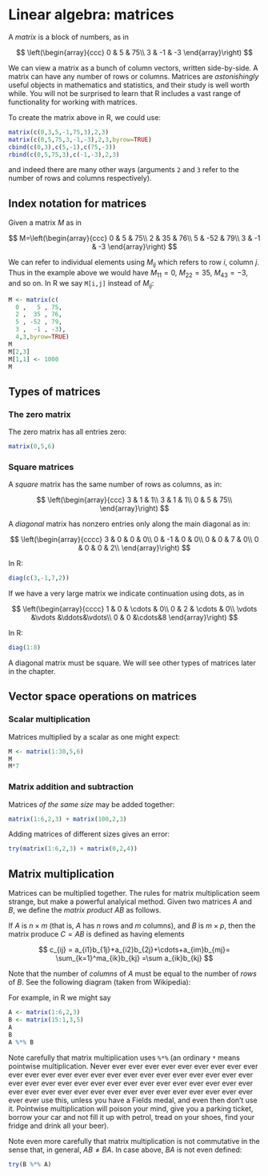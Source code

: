 # Linear algebra: matrices {#matrices}
 

A *matrix* is a block of numbers, as in

$$
\left(\begin{array}{ccc} 
0 & 5 & 75\\
3 & -1 & -3
\end{array}\right)
$$

We can view a matrix as a bunch of column vectors, written
side-by-side.  A matrix can have any number of rows or columns.
Matrices are *astonishingly* useful objects in mathematics and
statistics, and their study is well worth while.
You will not be surprised to learn that R includes a vast range of
functionality for working with matrices.

To create the matrix above in R, we could use:

```r
matrix(c(0,3,5,-1,75,3),2,3)
matrix(c(0,5,75,3,-1,-3),2,3,byrow=TRUE)
cbind(c(0,3),c(5,-1),c(75,-3))
rbind(c(0,5,75,3),c(-1,-3),2,3)
```

and indeed there are many other ways (arguments ```2``` and ```3```
refer to the number of rows and columns respectively).

## Index notation for matrices

Given a matrix $M$ as in 

$$
M=\left(\begin{array}{ccc} 
0 & 5 & 75\\
2 & 35 & 76\\
5 & -52 & 79\\
3 & -1 & -3
\end{array}\right)
$$

We can refer to individual elements using $M_{ij}$ which refers to row
$i$, column $j$.  Thus in the example above we would have $M_{11}=0$,
$M_{22}=35$, $M_{43}=-3$, and so on.  In R we say ```M[i,j]``` instead
of $M_{ij}$:

```r
M <- matrix(c(
  0 ,   5 , 75,
  2 ,  35 , 76,
  5 , -52 , 79,
  3 ,  -1 , -3),
  4,3,byrow=TRUE)
M
M[2,3]
M[1,1] <- 1000
M
```


## Types of matrices

### The zero matrix

The zero matrix has all entries zero:

```r
matrix(0,5,6)
```

### Square matrices

A *square* matrix has the same number of rows as columns, as in:

$$
\left(\begin{array}{ccc} 
3 & 1  & 1\\ 
3 & 1  & 1\\ 
0 & 5 & 75\\
\end{array}\right)
$$

A *diagonal* matrix has nonzero entries only along the main diagonal
as in:


$$
\left(\begin{array}{cccc} 
3 &  0  & 0  & 0\\ 
0 & -1  & 0  & 0\\ 
0 &  0  & 7  & 0\\ 
0 &  0  & 0  & 2\\ 
\end{array}\right)
$$


In R:

```r
diag(c(3,-1,7,2))
```

If we have a very large matrix we indicate continuation using dots, as in


$$
\left(\begin{array}{cccc} 
1 &  0  & \cdots & 0\\ 
0 &  2  & \cdots  & 0\\ 
\vdots &\vdots &\ddots&\vdots\\ 
0 &  0 &\cdots&8
\end{array}\right)
$$

In R:

```r
diag(1:8)
```


A diagonal matrix must be square.  We will see other types of matrices
later in the chapter.


## Vector space operations on matrices

### Scalar multiplication

Matrices multiplied by a scalar as one might
expect:

```r
M <- matrix(1:30,5,6)
M
M*7
```

### Matrix addition and subtraction

Matrices *of the same size*  may be added together:

```r
matrix(1:6,2,3) + matrix(100,2,3)
```

Adding matrices of different sizes gives an error:

```r
try(matrix(1:6,2,3) + matrix(0,2,4))
```




## Matrix multiplication

Matrices can be multiplied together.  The rules for matrix
multiplication seem strange, but make a powerful analyical method.
Given two matrices $A$ and $B$, we define the *matrix product* $AB$ as
follows.

If $A$ is $n\times m$ (that is, $A$ has $n$ rows and $m$ columns), and
$B$ is $m\times p$, then the matrix produce $C=AB$ is defined as having elements

$$
c_{ij} = a_{i1}b_{1j}+a_{i2}b_{2j}+\cdots+a_{im}b_{mj}=
\sum_{k=1}^ma_{ik}b_{kj}
=\sum a_{ik}b_{kj}
$$

Note that the number of _columns_ of $A$ must be equal to the number
of _rows_ of $B$.  See the following diagram (taken from Wikipedia):

\includegraphics{626px-Matrix_multiplication_diagram_2.svg}

For example, in R we might say

```r
A <- matrix(1:6,2,3)
B <- matrix(15:1,3,5)
A
B
A %*% B
```

Note carefully that matrix multiplication uses ```%*%``` (an ordinary
```*``` means pointwise multiplication.  Never ever ever ever ever
ever ever ever ever ever ever ever ever ever ever ever ever ever ever
ever ever ever ever ever ever ever ever ever ever ever ever ever ever
ever ever ever ever ever ever ever ever ever ever ever ever ever ever
ever ever ever ever ever ever ever ever ever ever use this, unless you
have a Fields medal, and even then don't use it.  Pointwise
multiplication will poison your mind, give you a parking ticket,
borrow your car and not fill it up with petrol, tread on your shoes,
find your fridge and drink all your beer).

Note even more carefully that matrix multiplication is not commutative
in the sense that, in general, $AB\neq BA$.  In case above, $BA$ is
not even defined:

```r
try(B %*% A)
```